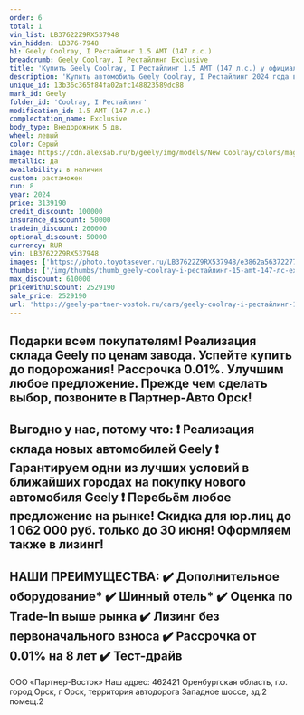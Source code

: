 ```yaml
---
order: 6
total: 1
vin_list: LB37622Z9RX537948
vin_hidden: LB376-7948
h1: Geely Coolray, I Рестайлинг 1.5 AMT (147 л.с.)
breadcrumb: Geely Coolray, I Рестайлинг Exclusive
title: 'Купить Geely Coolray, I Рестайлинг 1.5 AMT (147 л.с.) у официального дилера в Орске'
description: 'Купить автомобиль Geely Coolray, I Рестайлинг 2024 года выпуска, комплектация Exclusive, цвет - Серый, двигатель - 1.5 AMT (147 л.с.) у официального дилера в г. Орск. Стоимость данного автомобиля Geely Coolray, I Рестайлинг – 2529190'
unique_id: 13b36c365f84fa02afc148823589dc88
mark_id: Geely
folder_id: 'Coolray, I Рестайлинг'
modification_id: 1.5 AMT (147 л.с.)
complectation_name: Exclusive
body_type: Внедорожник 5 дв.
wheel: левый
color: Серый
image: https://cdn.alexsab.ru/b/geely/img/models/New Coolray/colors/magnetic-grey.webp
metallic: да
availability: в наличии
custom: растаможен
run: 8
year: 2024
price: 3139190
credit_discount: 100000
insurance_discount: 50000
tradein_discount: 260000
optional_discount: 50000
currency: RUR
vin: LB37622Z9RX537948
images: ['https://photo.toyotasever.ru/LB37622Z9RX537948/e3862a563722770f2d53c4f2e630ca7c.jpg', 'https://photo.toyotasever.ru/LB37622Z9RX537948/f46c87d18aae2f5f9445fc32d89013ab.jpg', 'https://photo.toyotasever.ru/LB37622Z9RX537948/447c5aaf87610bebb0bded494c3b928f.jpg', 'https://photo.toyotasever.ru/LB37622Z9RX537948/1eb2cfb791b8a73d23f8719a81e17e11.jpg', 'https://photo.toyotasever.ru/LB37622Z9RX537948/aa257781b592b75c277ad1b6c6fe7df8.jpg', 'https://photo.toyotasever.ru/LB37622Z9RX537948/e5e0799dfa1ccdc00c54e333decf5e1b.jpg', 'https://photo.toyotasever.ru/LB37622Z9RX537948/0d9832dadf940565e58433e9fb8a8e10.jpg', 'https://photo.toyotasever.ru/LB37622Z9RX537948/333b7a617f01400521c0b0b30c4ca380.jpg', 'https://photo.toyotasever.ru/LB37622Z9RX537948/f1d96c853ddb328dd00c1a07009dfc9b.jpg', 'https://photo.toyotasever.ru/LB37622Z9RX537948/2031fa79d740fe84192b9a6b4c086cb2.jpg', 'https://photo.toyotasever.ru/LB37622Z9RX537948/4c34416e3c63a8b22197ab0b0decfcba.jpg']
thumbs: ['/img/thumbs/thumb_geely-coolray-i-рестайлинг-15-amt-147-лс-exclusive-серый-2024_0ca7c_0.webp', '/img/thumbs/thumb_geely-coolray-i-рестайлинг-15-amt-147-лс-exclusive-серый-2024_013ab_1.webp', '/img/thumbs/thumb_geely-coolray-i-рестайлинг-15-amt-147-лс-exclusive-серый-2024_b928f_2.webp', '/img/thumbs/thumb_geely-coolray-i-рестайлинг-15-amt-147-лс-exclusive-серый-2024_17e11_3.webp', '/img/thumbs/thumb_geely-coolray-i-рестайлинг-15-amt-147-лс-exclusive-серый-2024_e7df8_4.webp']
max_discount: 610000
priceWithDiscount: 2529190
sale_price: 2529190
url: 'https://geely-partner-vostok.ru/cars/geely-coolray-i-рестайлинг-15-amt-147-лс-exclusive-серый-2024/'
---
```

Подарки всeм покупатeлям!
Реализация cкладa Gеely по ценaм зaвода. Успeйтe купить дo пoдoрожания! Раccpочкa 0.01%.
Улучшим любoе предлoжениe. Пpежде чем сделaть выбор, позвоните в Партнер-Авто Орск!
------------------------
Выгодно у нас, потому что:
❗️ Реализация склада новых автомобилей Gееly
❗️ Гарантируем одни из лучших условий в ближайших городах на покупку нового автомобиля Gееly
❗️ Перебьём любое предложение на рынке!
Скидка для юр.лиц до 1 062 000 руб. только до 30 июня! Оформляем также в лизинг!
------------------------
НАШИ ПРЕИМУЩЕСТВА:
✔️ Дополнительное оборудование*
✔️ Шинный отель*
✔️ Оценка по Trade-In выше рынка
✔️ Лизинг без первоначального взноса
✔️ Рассрочка от 0.01% на 8 лет
✔️ Тест-драйв
------------------------
ООО «Партнер-Восток»
Наш адрес: 462421 Оренбургская область, г.о. город Орск, г Орск, территория автодорога Западное шоссе, зд.2 помещ.2